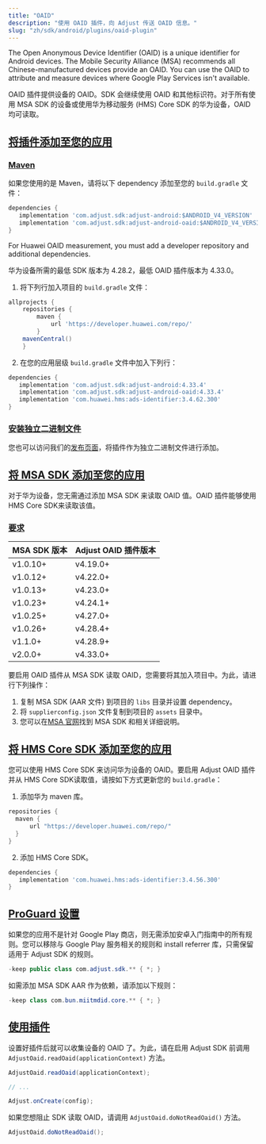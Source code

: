 ```yaml
---
title: "OAID"
description: "使用 OAID 插件，向 Adjust 传送 OAID 信息。"
slug: "zh/sdk/android/plugins/oaid-plugin"
---
```


The Open Anonymous Device Identifier \(OAID\) is a unique identifier for Android devices. The Mobile Security Alliance \(MSA\) recommends all Chinese\-manufactured devices provide an OAID. You can use the OAID to attribute and measure devices where Google Play Services isn't available.

OAID 插件提供设备的 OAID。SDK 会继续使用 OAID 和其他标识符。对于所有使用 MSA SDK 的设备或使用华为移动服务 \(HMS\) Core SDK 的华为设备，OAID 均可读取。

## [将插件添加至您的应用](add-the-plugin-to-your-app)

### [Maven](maven)

如果您使用的是 Maven，请将以下 dependency 添加至您的 `build.gradle` 文件：

<CodeBlock title="build.gradle">

```groovy
dependencies {
   implementation 'com.adjust.sdk:adjust-android:$ANDROID_V4_VERSION'
   implementation 'com.adjust.sdk:adjust-android-oaid:$ANDROID_V4_VERSION'
}

```

</CodeBlock>

For Huawei OAID measurement, you must add a developer repository and additional dependencies.

<Callout type="important">

华为设备所需的最低 SDK 版本为 4\.28\.2，最低 OAID 插件版本为 4\.33\.0。

</Callout>

1. 将下列行加入项目的 `build.gradle` 文件：

<CodeBlock title="build.gradle">

```groovy
allprojects {
    repositories {
        maven {
            url 'https://developer.huawei.com/repo/'
        }
    mavenCentral()
    }

```

</CodeBlock>

2. 在您的应用层级 `build.gradle` 文件中加入下列行：

<CodeBlock title="build.gradle">

```groovy
dependencies {
   implementation 'com.adjust.sdk:adjust-android:4.33.4'
   implementation 'com.adjust.sdk:adjust-android-oaid:4.33.4'
   implementation 'com.huawei.hms:ads-identifier:3.4.62.300'
}

```

</CodeBlock>

### [安装独立二进制文件](install-standalone-binary)

您也可以访问我们的[发布页面](https://github.com/adjust/android_sdk/releases)，将插件作为独立二进制文件进行添加。

## [将 MSA SDK 添加至您的应用](add-the-msa-sdk-to-your-app)

<Callout type="note">

对于华为设备，您无需通过添加 MSA SDK 来读取 OAID 值。OAID 插件能够使用HMS Core SDK来读取该值。

</Callout>

### [要求](requirements)

| MSA SDK 版本 | Adjust OAID 插件版本 |
| ------------ | -------------------- |
| v1\.0\.10\+  | v4\.19\.0\+          |
| v1\.0\.12\+  | v4\.22\.0\+          |
| v1\.0\.13\+  | v4\.23\.0\+          |
| v1\.0\.23\+  | v4\.24\.1\+          |
| v1\.0\.25\+  | v4\.27\.0\+          |
| v1\.0\.26\+  | v4\.28\.4\+          |
| v1\.1\.0\+   | v4\.28\.9\+          |
| v2\.0\.0\+   | v4\.33\.0\+          |

要启用 OAID 插件从 MSA SDK 读取 OAID，您需要将其加入项目中。为此，请进行下列操作：

1. 复制 MSA SDK \(AAR 文件\) 到项目的 `libs` 目录并设置 dependency。
2. 将 `supplierconfig.json` 文件复制到项目的 `assets` 目录中。
3. 您可以在[MSA 官网](http://www.msa-alliance.cn/col.jsp?id=120)找到 MSA SDK 和相关详细说明。

## [将 HMS Core SDK 添加至您的应用](add-the-hms-core-sdk-to-your-app)

您可以使用 HMS Core SDK 来访问华为设备的 OAID。要启用 Adjust OAID 插件并从 HMS Core SDK读取值，请按如下方式更新您的 `build.gradle`：

1. 添加华为 maven 库。

<CodeBlock title="build.gradle">

```groovy
repositories {
  maven {
      url "https://developer.huawei.com/repo/"
  }
}

```

</CodeBlock>

2. 添加 HMS Core SDK。

<CodeBlock title="build.gradle">

```groovy
dependencies {
   implementation 'com.huawei.hms:ads-identifier:3.4.56.300'
}

```

</CodeBlock>

## [ProGuard 设置](proguard-settings)

如果您的应用不是针对 Google Play 商店，则无需添加安卓入门指南中的所有规则。您可以移除与 Google Play 服务相关的规则和 install referrer 库，只需保留适用于 Adjust SDK 的规则。

<CodeBlock title="proguard.pro">

```java
-keep public class com.adjust.sdk.** { *; }
```

</CodeBlock>

如需添加 MSA SDK AAR 作为依赖，请添加以下规则：

<CodeBlock title="proguard.pro">

```java
-keep class com.bun.miitmdid.core.** { *; }
```

</CodeBlock>

## [使用插件](use-the-plugin)

设置好插件后就可以收集设备的 OAID 了。为此，请在启用 Adjust SDK 前调用 `AdjustOaid.readOaid(applicationContext)` 方法。

<Tabs>
<Tab title="Java">

```java
AdjustOaid.readOaid(applicationContext);

// ...

Adjust.onCreate(config);
```

</Tab>
</Tabs>

如果您想阻止 SDK 读取 OAID，请调用 `AdjustOaid.doNotReadOaid()` 方法。

<Tabs>
<Tab title="Java">

```java
AdjustOaid.doNotReadOaid();

```

</Tab>
</Tabs>
